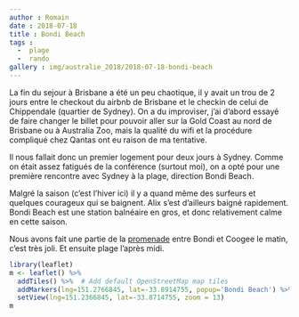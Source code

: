 ```yaml
---
author : Romain
date : 2018-07-18
title : Bondi Beach
tags :  
  -  plage
  -  rando
gallery : img/australie_2018/2018-07-18-bondi-beach
---
```


La fin du sejour à Brisbane a été un peu chaotique, il y avait un trou de 2 jours entre le checkout du airbnb de Brisbane et le 
checkin de celui de Chippendale (quartier de Sydney). On a du improviser, j'ai d'abord essayé de faire changer le billet 
pour pouvoir aller sur la Gold Coast au nord de Brisbane ou à Australia Zoo, mais la qualité du wifi et la procédure compliqué chez Qantas 
ont eu raison de ma tentative. 

Il nous fallait donc un premier logement pour deux jours à Sydney. Comme on était assez fatigués de la conférence (surtout moi), 
on a opté pour une première rencontre avec Sydney à la plage, direction Bondi Beach. 

Malgré la saison (c'est l'hiver ici) il y a quand même des surfeurs et quelques courageux qui se baignent. Alix s'est d'ailleurs baigné 
rapidement. Bondi Beach est une station balnéaire en gros, et donc relativement calme en cette saison. 

Nous avons fait une partie de la [promenade](https://www.sydney.com/destinations/sydney/sydney-east/bondi/attractions/bondi-coogee-coastal-walk)
entre Bondi et Coogee le matin, c'est très joli. Et ensuite plage l'après midi. 


```r
library(leaflet)
m <- leaflet() %>%
  addTiles() %>%  # Add default OpenStreetMap map tiles
  addMarkers(lng=151.2766845, lat=-33.8914755, popup='Bondi Beach') %>% 
  setView(lng=151.2366845, lat=-33.8714755, zoom = 13)
m
```
      
